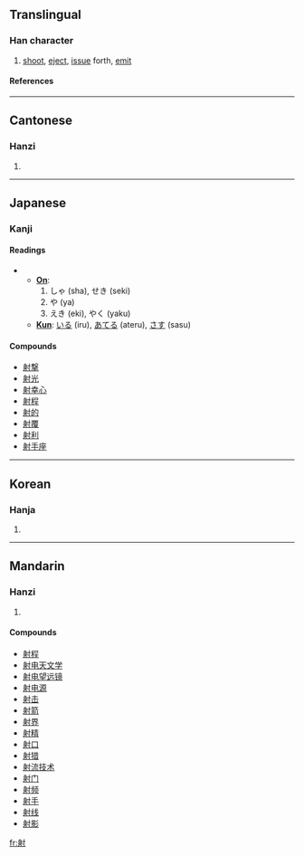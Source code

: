 ==Translingual==
===Han character===
{{Han char|rn=41|rad=寸|as=07|sn=10|four=2420<sub>0</sub>|canj=竹竹木戈 (HHDI)}}
# [[shoot]], [[eject]], [[issue]] forth, [[emit]]
====References====
{{Han ref|kx=0294.130|dkj=07434|dj=0582.080|hdz=10506.100|uh=5C04|ud=23556|bh=AE67|bd=44647}}
----
==Cantonese==
===Hanzi===
{{yue-hanzi|jyut=|y=se6}}
# {{defn|Cantonese}}
----
==Japanese==
===Kanji===
{{ja-kanji|grade=6|rs=寸07}}
====Readings====
{{ja-attention|needs to be formatted corectly}}
** '''[[On]]''': 
**#しゃ (sha), せき (seki)
**#や (ya)
**#えき (eki), やく (yaku)
** '''[[Kun]]''': [[いる]] (iru), [[あてる]] (ateru), [[さす]] (sasu)

====Compounds====
*[[射撃]]
*[[射光]]
*[[射幸心]]
*[[射程]]
*[[射的]]
*[[射覆]]
*[[射利]]
*[[射手座]]
----

==Korean==
===Hanja===
{{ko-hanja|hangeul=[[사]], [[석]]|rv=sa, seok|mr=sa, sŏk}}
# {{defn|Korean}}
----
==Mandarin==
===Hanzi===
{{cmn-hanzi|pin=[[shè]] ([[she4]]), [[yè]] ([[ye4]]), [[yì]] ([[yi4]])|wg=}}
# {{defn|Mandarin}}

====Compounds====
*[[射程]]
*[[射电天文学]]
*[[射电望远镜]]
*[[射电源]]
*[[射击]]
*[[射箭]]
*[[射界]]
*[[射精]]
*[[射口]]
*[[射猎]]
*[[射流技术]]
*[[射门]]
*[[射频]]
*[[射手]]
*[[射线]]
*[[射影]]

[[fr:射]]